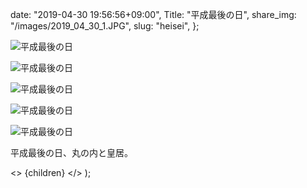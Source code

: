 
  date: "2019-04-30 19:56:56+09:00",
  Title: "平成最後の日",
  share_img: "/images/2019_04_30_1.JPG",
  slug: "heisei",
};

![平成最後の日](/images/2019_04_30_1.JPG)

![平成最後の日](/images/2019_04_30_2.JPG)

![平成最後の日](/images/2019_04_30_3.JPG)

![平成最後の日](/images/2019_04_30_4.JPG)

![平成最後の日](/images/2019_04_30_5.JPG)

平成最後の日、丸の内と皇居。

  <>
    <Head>
      <title>{meta.Title} | 異郷好実</title>
    </Head>
    <PostLayout meta={meta}>{children}</PostLayout>
  </>
);
